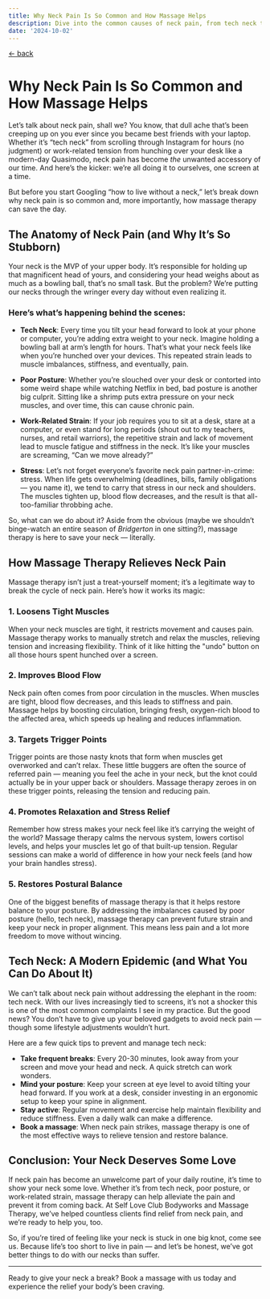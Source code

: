 ```yaml
---
title: Why Neck Pain Is So Common and How Massage Helps
description: Dive into the common causes of neck pain, from tech neck to work-related strain, and discover how massage therapy provides lasting relief. Book now at Self Love Club in Wilmington, NC
date: '2024-10-02'
---
```

[&larr; back](/blog)

# Why Neck Pain Is So Common and How Massage Helps

Let’s talk about neck pain, shall we? You know, that dull ache that’s been creeping up on you ever since you became best friends with your laptop. Whether it’s “tech neck” from scrolling through Instagram for hours (no judgment) or work-related tension from hunching over your desk like a modern-day Quasimodo, neck pain has become *the* unwanted accessory of our time. And here’s the kicker: we’re all doing it to ourselves, one screen at a time.

But before you start Googling “how to live without a neck,” let’s break down why neck pain is so common and, more importantly, how massage therapy can save the day.

## The Anatomy of Neck Pain (and Why It’s So Stubborn)

Your neck is the MVP of your upper body. It’s responsible for holding up that magnificent head of yours, and considering your head weighs about as much as a bowling ball, that’s no small task. But the problem? We’re putting our necks through the wringer every day without even realizing it.

### Here’s what’s happening behind the scenes:
- **Tech Neck**: Every time you tilt your head forward to look at your phone or computer, you’re adding extra weight to your neck. Imagine holding a bowling ball at arm’s length for hours. That’s what your neck feels like when you’re hunched over your devices. This repeated strain leads to muscle imbalances, stiffness, and eventually, pain.
  
- **Poor Posture**: Whether you’re slouched over your desk or contorted into some weird shape while watching Netflix in bed, bad posture is another big culprit. Sitting like a shrimp puts extra pressure on your neck muscles, and over time, this can cause chronic pain.
  
- **Work-Related Strain**: If your job requires you to sit at a desk, stare at a computer, or even stand for long periods (shout out to my teachers, nurses, and retail warriors), the repetitive strain and lack of movement lead to muscle fatigue and stiffness in the neck. It’s like your muscles are screaming, “Can we move already?”

- **Stress**: Let’s not forget everyone’s favorite neck pain partner-in-crime: stress. When life gets overwhelming (deadlines, bills, family obligations — you name it), we tend to carry that stress in our neck and shoulders. The muscles tighten up, blood flow decreases, and the result is that all-too-familiar throbbing ache.

So, what can we do about it? Aside from the obvious (maybe we shouldn’t binge-watch an entire season of *Bridgerton* in one sitting?), massage therapy is here to save your neck — literally.

## How Massage Therapy Relieves Neck Pain

Massage therapy isn’t just a treat-yourself moment; it’s a legitimate way to break the cycle of neck pain. Here’s how it works its magic:

### 1. **Loosens Tight Muscles**
When your neck muscles are tight, it restricts movement and causes pain. Massage therapy works to manually stretch and relax the muscles, relieving tension and increasing flexibility. Think of it like hitting the "undo" button on all those hours spent hunched over a screen.

### 2. **Improves Blood Flow**
Neck pain often comes from poor circulation in the muscles. When muscles are tight, blood flow decreases, and this leads to stiffness and pain. Massage helps by boosting circulation, bringing fresh, oxygen-rich blood to the affected area, which speeds up healing and reduces inflammation.

### 3. **Targets Trigger Points**
Trigger points are those nasty knots that form when muscles get overworked and can’t relax. These little buggers are often the source of referred pain — meaning you feel the ache in your neck, but the knot could actually be in your upper back or shoulders. Massage therapy zeroes in on these trigger points, releasing the tension and reducing pain.

### 4. **Promotes Relaxation and Stress Relief**
Remember how stress makes your neck feel like it’s carrying the weight of the world? Massage therapy calms the nervous system, lowers cortisol levels, and helps your muscles let go of that built-up tension. Regular sessions can make a world of difference in how your neck feels (and how your brain handles stress).

### 5. **Restores Postural Balance**
One of the biggest benefits of massage therapy is that it helps restore balance to your posture. By addressing the imbalances caused by poor posture (hello, tech neck), massage therapy can prevent future strain and keep your neck in proper alignment. This means less pain and a lot more freedom to move without wincing.

## Tech Neck: A Modern Epidemic (and What You Can Do About It)

We can’t talk about neck pain without addressing the elephant in the room: tech neck. With our lives increasingly tied to screens, it’s not a shocker this is one of the most common complaints I see in my practice. But the good news? You don’t have to give up your beloved gadgets to avoid neck pain — though some lifestyle adjustments wouldn’t hurt.

Here are a few quick tips to prevent and manage tech neck:
- **Take frequent breaks**: Every 20-30 minutes, look away from your screen and move your head and neck. A quick stretch can work wonders.
- **Mind your posture**: Keep your screen at eye level to avoid tilting your head forward. If you work at a desk, consider investing in an ergonomic setup to keep your spine in alignment.
- **Stay active**: Regular movement and exercise help maintain flexibility and reduce stiffness. Even a daily walk can make a difference.
- **Book a massage**: When neck pain strikes, massage therapy is one of the most effective ways to relieve tension and restore balance.

## Conclusion: Your Neck Deserves Some Love

If neck pain has become an unwelcome part of your daily routine, it’s time to show your neck some love. Whether it’s from tech neck, poor posture, or work-related strain, massage therapy can help alleviate the pain and prevent it from coming back. At Self Love Club Bodyworks and Massage Therapy, we’ve helped countless clients find relief from neck pain, and we’re ready to help you, too.

So, if you’re tired of feeling like your neck is stuck in one big knot, come see us. Because life’s too short to live in pain — and let’s be honest, we’ve got better things to do with our necks than suffer.

---

Ready to give your neck a break? Book a massage with us today and experience the relief your body’s been craving.
